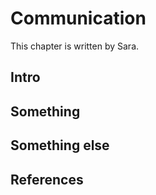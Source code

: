 # Communication

This chapter is written by Sara.

## Intro

## Something

## Something else


## References